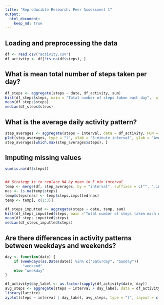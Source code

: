 ```yaml
---
title: "Reproducible Research: Peer Assessment 1"
output: 
  html_document:
    keep_md: true
---
```



## Loading and preprocessing the data
```r
df <- read.csv("activity.csv")
df_activity <- df[!is.na(df$steps), ]
```

## What is mean total number of steps taken per day?
```r
df_steps <- aggregate(steps ~ date, df_activity, sum)
hist(df_steps$steps, main = "Total number of steps taken each day",  xlab = "Steps")
mean(df_steps$steps)
median(df_steps$steps)
```

## What is the average daily activity pattern?
```r

step_averages <- aggregate(steps ~ interval, data = df_activity, FUN = mean)
plot(step_averages, type = "l", xlab = "5-minute interval", ylab = "Average number of steps taken")
step_averages[which.max(step_averages$steps), ]
```

## Imputing missing values
```r
sum(is.na(df$steps))


## Strategy is to replace NA by mean in 5 min interval
temp <- merge(df, step_averages, by = "interval", suffixes = c("", ".imputted"))
nas <- is.na(temp$steps)
temp$steps[nas] <- temp$steps.imputted[nas]
temp <- temp[, c(1:3)]

df_steps_imputted <- aggregate(steps ~ date, temp, sum)
hist(df_steps_imputted$steps, main ="Total number of steps taken each day (Imputted)",  xlab = "Steps")
mean(df_steps_imputted$steps)
median(df_steps_imputted$steps)
```

## Are there differences in activity patterns between weekdays and weekends?
```r
day <- function(date) {
    if (weekdays(as.Date(date)) %in% c("Saturday", "Sunday"))
        "weekend"
    else "weekday"
}

df_activity$day_label <- as.factor(sapply(df_activity$date, day))
avg_steps <- aggregate(steps ~ interval + day_label, data = df_activity, mean)
library(lattice)
xyplot(steps ~ interval | day_label, avg_steps, type = "l", layout = c(1, 2), xlab = "5-minute interval", ylab = "Average number of steps")
```